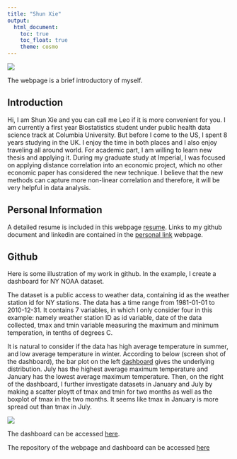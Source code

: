 ```yaml
---
title: "Shun Xie"
output: 
  html_document:
    toc: true
    toc_float: true
    theme: cosmo
---
```


![](image/welcome.jpg)

The webpage is a brief introductory of myself. 
 
  
   
    
    
## Introduction

Hi, I am Shun Xie and you can call me Leo if it is more convenient for you. I am currently a first year Biostatistics student under public health data science track at Columbia University. But before I come to the US, I spent 8 years studying in the UK. I enjoy the time in both places and I also enjoy traveling all around world. For academic part, I am willing to learn new thesis and applying it. During my graduate study at Imperial, I was focused on applying distance correlation into an economic project, which no other economic paper has considered the new technique. I believe that the new methods can capture more non-linear correlation and therefore, it will be very helpful in data analysis. 

## Personal Information

A detailed resume is included in this webpage [resume](resume/resume.html). Links to my github document and linkedin are contained in the [personal link](personal_link.html) webpage.



## Github 

Here is some illustration of my work in github. In the example, I create a dashboard for NY NOAA dataset. 

The dataset is a public access to weather data, containing id as the weather station id for NY stations. The data has a time range from 1981-01-01 to 2010-12-31. It contains 7 variables, in which I only consider four in this example: namely weather station ID as id variable, date of the data collected,  tmax and tmin variable measuring the maximum and minimum temperation, in tenths of degrees C. 

It is natural to consider if the data has high average temperature in summer, and low average temperature in winter. According to below (screen shot of the dashboard), the bar plot on the left [dashboard](dashboard.html) gives the underlying distribution. July has the highest average maximum temperature and January has the lowest average maximum temperature. Then, on the right of the dashboard, I further investigate datasets in January and July by making a scatter ploytt of tmax and tmin for two months as well as the boxplot of tmax in the two months. It seems like tmax in January is more spread out than tmax in July.


![](image/dashboard.jpg)


The dashboard can be accessed [here](dashboard.html).

The repository of the webpage and dashboard can be accessed [here](https://github.com/ShunXie/sx2337.github.io)



